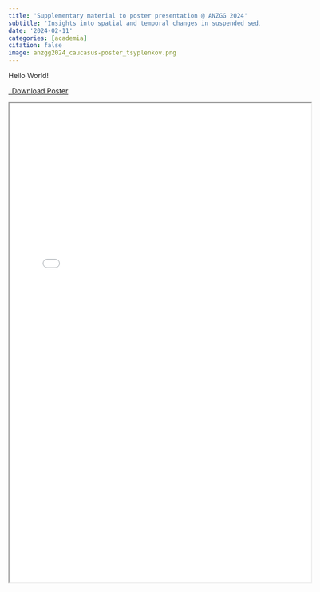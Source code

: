 ```yaml
---
title: 'Supplementary material to poster presentation @ ANZGG 2024'
subtitle: 'Insights into spatial and temporal changes in suspended sediment yield in the Caucasus Mountains during the Anthropocene'
date: '2024-02-11'
categories: [academia]
citation: false
image: anzgg2024_caucasus-poster_tsyplenkov.png
---
```


Hello World!

```{=html}
<p class="text-center">
  <a class="btn btn-primary btn-lg cv-download" href="/data/posters/anzgg2024_caucasus-poster_tsyplenkov.pdf" target="_blank">
    <i class="fa-solid fa-file-pdf"></i>&ensp;Download Poster
  </a>
</p>

<div class="embed-container">
   <iframe src="/data/posters/anzgg2024_caucasus-poster_tsyplenkov.pdf" title="foo" width="120%" height="960"></iframe>
</div>
```
